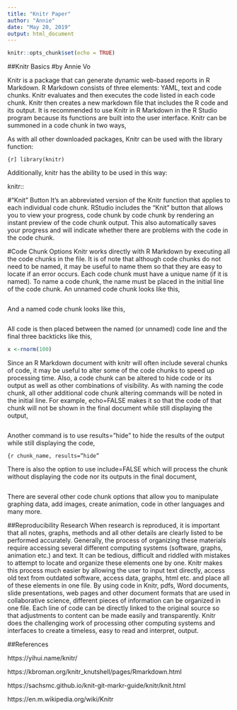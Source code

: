 ```yaml
---
title: "Knitr Paper"
author: "Annie"
date: "May 20, 2019"
output: html_document
---
```


```r
knitr::opts_chunk$set(echo = TRUE)
```

##Knitr Basics
#by Annie Vo

Knitr is a package that can generate dynamic web-based reports in R Markdown. R Markdown consists of three elements: YAML, text and code chunks. Knitr evaluates and then executes the code listed in each code chunk. Knitr then creates a new markdown file that includes the R code and its output. It is recommended to use Knitr in R Markdown in the R Studio program because its functions are built into the user interface. Knitr can be summoned in a code chunk in two ways,

As with all other downloaded packages, Knitr can be used with the library function:

```{r]
library(knitr) 
```

Additionally, knitr has the ability to be used in this way:

knitr:: 

#“Knit” Button
It’s an abbreviated version of the Knitr function that applies to each individual code chunk. RStudio includes the “Knit” button that allows you to view your progress, code chunk by code chunk by rendering an instant preview of the code chunk output. This also automatically saves your progress and will indicate whether there are problems with the code in the code chunk.

#Code Chunk Options
Knitr works directly with R Markdown by executing all the code chunks in the file. It is of note that although code chunks do not need to be named, it may be useful to name them so that they are easy to locate if an error occurs. Each code chunk must have a unique name (if it is named).
To name a code chunk, the name must be placed in the initial line of the code chunk.
An unnamed code chunk looks like this,

```r
```

And a named code chunk looks like this,

```r
```

All code is then placed between the named (or unnamed) code line and the final three backticks like this,
```r
x <-rnorm(100)
```
Since an R Markdown document with knitr will often include several chunks of code, it may be useful to alter some of the code chunks to speed up processing time. Also, a code chunk can be altered to hide code or its output as well as other combinations of visibility. As with naming the code chunk, all other additional code chunk altering commands will be noted in the initial line.
For example, echo=FALSE makes it so that the code of that chunk will not be shown in the final document while still displaying the output,

```r
```

Another command is to use results=”hide” to hide the results of the output while still displaying the code,

```{r chunk_name, results=”hide”
```

There is also the option to use include=FALSE which will process the chunk without displaying the code nor its outputs in the final document,

```r
```

There are several other code chunk options that allow you to manipulate graphing data, add images, create animation, code in other languages and many more.

##Reproducibility Research
When research is reproduced, it is important that all notes, graphs, methods and all other details are clearly listed to be performed accurately. Generally, the process of organizing these materials require accessing several different computing systems (software, graphs, animation etc.) and text. It can be tedious, difficult and riddled with mistakes to attempt to locate and organize these elements one by one.
Knitr makes this process much easier by allowing the user to input text directly, access old text from outdated software, access data, graphs, html etc. and place all of these elements in one file. 
By using code in Knitr, pdfs, Word documents, slide presentations, web pages and other document formats that are used in collaborative science, different pieces of information can be organized in one file. Each line of code can be directly linked to the original source so that adjustments to content can be made easily and transparently. Knitr does the challenging work of processing other computing systems and interfaces to create a timeless, easy to read and interpret, output.

##References

https://yihui.name/knitr/

https://kbroman.org/knitr_knutshell/pages/Rmarkdown.html

https://sachsmc.github.io/knit-git-markr-guide/knitr/knit.html

https://en.m.wikipedia.org/wiki/Knitr


